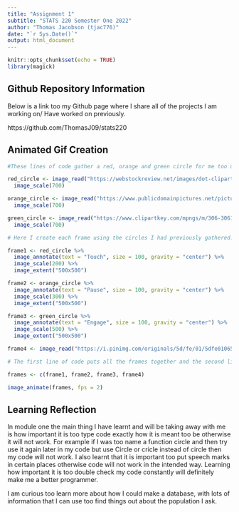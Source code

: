 ---
title: "Assignment 1"
subtitle: "STATS 220 Semester One 2022"
author: "Thomas Jacobson (tjac776)"
date: "`r Sys.Date()`"
output: html_document
---

```{r setup, include=FALSE, message=FALSE}
knitr::opts_chunk$set(echo = TRUE)
library(magick)

```

## Github Repository Information
Below is a link too my Github page where I share all of the projects I am working on/ Have worked on previously.

https://github.com/ThomasJ09/stats220

## Animated Gif Creation

```{r circle set up}
#These lines of code gather a red, orange and green circle for me too use later on in my code.

red_circle <- image_read("https://webstockreview.net/images/dot-clipart-2d-shape-5.png") %>%
  image_scale(700)

orange_circle <- image_read("https://www.publicdomainpictures.net/pictures/310000/nahled/orange-circle.png") %>%
  image_scale(700)

green_circle <- image_read("https://www.clipartkey.com/mpngs/m/306-3061708_green-circle-shape-clipart.png") %>%
  image_scale(700)
```

```{r frames}
# Here I create each frame using the circles I had previously gathered.

frame1 <- red_circle %>%
  image_annotate(text = "Touch", size = 100, gravity = "center") %>%
  image_scale(200) %>%
  image_extent("500x500")

frame2 <- orange_circle %>%
  image_annotate(text = "Pause", size = 100, gravity = "center") %>%
  image_scale(300) %>%
  image_extent("500x500")

frame3 <- green_circle %>%
  image_annotate(text = "Engage", size = 100, gravity = "center") %>%
  image_scale(500) %>%
  image_extent("500x500")

frame4 <- image_read("https://i.pinimg.com/originals/5d/fe/01/5dfe01065696d4939efcd5983fba95cf.jpg") %>% image_scale(500)
```

```{r animation}
# The first line of code puts all the frames together and the second line animates them.

frames <- c(frame1, frame2, frame3, frame4)

image_animate(frames, fps = 2)
```


## Learning Reflection

In module one the main thing I have learnt and will be taking away with me is how important it is too type code exactly how it is meant too be otherwise it will not work. For example if I was too name a function circle and then try use it again later in my code but use Circle or cricle instead of circle then my code will not work. I also learnt that it is important too put speech marks in certain places otherwise code will not work in the intended way. Learning how important it is too double check my code constantly will definitely make me a better programmer.


I am curious too learn more about how I could make a database, with lots of information that I can use too find things out about the population I ask.